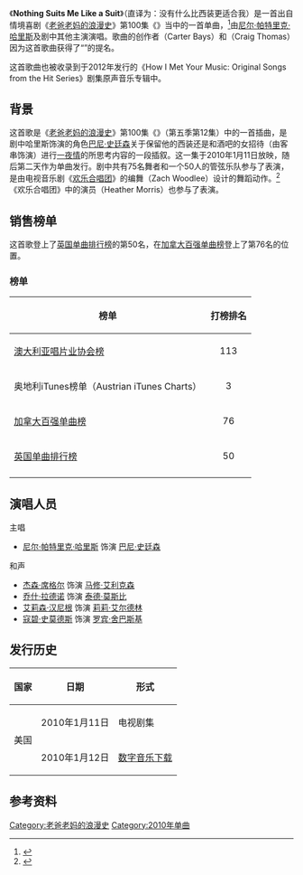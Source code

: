 {{Infobox Single
| Name           = Nothing Suits Me Like a Suit
| Cover          = <!-- 檔案不存在 Nothing Suits Me Like a Suit How I Met Your Mother.jpg ，可從英文維基百科取得 -->
| Artist         = [[尼尔·帕特里克·哈里斯|尼尔·帕特里克·哈里斯]] 及<br>《[[老爸老妈的浪漫史|老爸老妈的浪漫史]]》其他主演
| Album          = 
| A-side         = 
| B-side         = 
| Released       = {{Start date|2010|01|05}}
| Format         = [[数字音乐下载|数字音乐下载]]
| Recorded       = 
| Genre          = 流行曲调（[[音乐剧|音乐剧]]表现形式）
| Length         = 2:50
| Label          = [[20世纪福克斯电视公司|20世纪福克斯电视]]唱片
| Writer         = {{le|卡特·贝茨|Carter Bays}}（Carter Bays）<br>{{le|克雷格·托马斯|Craig Thomas (screenwriter)}}（Craig Thomas）
| Producer       = 
| Certification  = 
| Last single    = 
| This single    = "'''Nothing Suits Me Like a Suit'''"<br />(2010)
| Next single    = 
}}
《'''Nothing Suits Me Like a Suit'''》（直译为：没有什么比西装更适合我）是一首出自情境喜剧《[[老爸老妈的浪漫史|老爸老妈的浪漫史]]》第100集《{{le|Girls Versus Suits|Girls Versus Suits}}》当中的一首单曲，<ref>{{Cite web |url = http://www.imdb.com/title/tt1570154/ |title = "How I Met Your Mother" Girls Vs. Suits (TV Episode 2010) - IMDb |date = 2010-01-11 |publisher = [[IMDB|IMDB]] |language = en |accessdate = 2014-04-19 |archive-date = 2013-08-22 |archive-url = https://web.archive.org/web/20130822021306/http://www.imdb.com/title/tt1570154/ |dead-url = no }}</ref>由[[尼尔·帕特里克·哈里斯|尼尔·帕特里克·哈里斯]]及剧中其他主演演唱。歌曲的创作者{{le|卡特·贝茨|Carter Bays}}（Carter Bays）和{{le|克雷格·托马斯|Craig Thomas (screenwriter)}}（Craig Thomas）因为这首歌曲获得了“{{le|艾美奖黄金时段杰出原创歌曲及歌词|Primetime Emmy Award for Outstanding Original Music and Lyrics}}”的提名。

这首歌曲也被收录到于2012年发行的《How I Met Your Music: Original Songs from the Hit Series》剧集原声音乐专辑中。

==背景==
这首歌是《[[老爸老妈的浪漫史|老爸老妈的浪漫史]]》第100集《{{le|Girls Versus Suits|Girls Versus Suits}}》（第五季第12集）中的一首插曲，是剧中哈里斯饰演的角色[[巴尼·史廷森|巴尼·史廷森]]关于保留他的西装还是和酒吧的女招待（由{{le|史黛希·姬伯乐|Stacy Keibler}}客串饰演）进行[[一夜情|一夜情]]的所思考内容的一段插叙。这一集于2010年1月11日放映，随后第二天作为单曲发行。剧中共有75名舞者和一个50人的管弦乐队参与了表演，是由电视音乐剧《[[欢乐合唱团|欢乐合唱团]]》的编舞{{le|扎克·乌德勒|Zach Woodlee}}（Zach Woodlee）设计的舞蹈动作。<ref>{{Cite web |url = http://www.tvfanatic.com/2009/12/how-i-met-your-mother-readies-for-musical-100th-episode/ |title = How I Met Your Mother Readies For Musical 100th Episode |author = Steve Marsi |date = 2009-12-16 |publisher = TVfanatic |language = en |accessdate = 2014-04-18 |archive-date = 2014-01-02 |archive-url = https://web.archive.org/web/20140102195851/http://www.tvfanatic.com/2009/12/how-i-met-your-mother-readies-for-musical-100th-episode/ |dead-url = yes }}</ref>《欢乐合唱团》中的演员{{le|海瑟·莫里斯|Heather Morris}}（Heather Morris）也参与了表演。

==销售榜单==
这首歌登上了[[英国单曲排行榜|英国单曲排行榜]]的第50名，在[[加拿大百强单曲榜|加拿大百强单曲榜]]登上了第76名的位置。

===榜单===
{| class="wikitable sortable"
!榜单
!打榜排名
|-
|[[澳大利亚唱片业协会榜|澳大利亚唱片业协会榜]]
|align="center"|113
|-
|奥地利iTunes榜单（Austrian iTunes Charts）
|align="center"|3
|-
|[[加拿大百强单曲榜|加拿大百强单曲榜]]
|align="center"|76
|-
|[[英国单曲排行榜|英国单曲排行榜]]
|align="center"|50
|-
|}

==演唱人员==
; 主唱
* [[尼尔·帕特里克·哈里斯|尼尔·帕特里克·哈里斯]] 饰演 [[巴尼·史廷森|巴尼·史廷森]]
; 和声
*[[杰森·席格尔|杰森·席格尔]] 饰演 [[马修·艾利克森|马修·艾利克森]]
*[[乔什·拉德诺|乔什·拉德诺]] 饰演 [[泰德·莫斯比|泰德·莫斯比]]
*[[艾莉森·汉尼根|艾莉森·汉尼根]] 饰演 [[莉莉·艾尔德林|莉莉·艾尔德林]]
*[[科比·斯馬得兒|寇碧·史莫德斯]] 饰演 [[罗宾·舍巴斯基|罗宾·舍巴斯基]]

==发行历史==
{| class="wikitable"
|-
! 国家
! 日期
! 形式
|-
|rowspan="2"|美国
|2010年1月11日
|电视剧集
|-
|2010年1月12日
|[[数字音乐下载|数字音乐下载]]
|}

==参考资料==
{{reflist}}

{{老爸老妈的浪漫史}}
[[Category:老爸老妈的浪漫史|Category:老爸老妈的浪漫史]]
[[Category:2010年单曲|Category:2010年单曲]]